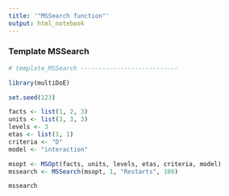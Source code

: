```yaml
---
title: '"MSSearch function"'
output: html_notebook
---
```


### Template MSSearch

```r
# template_MSSearch ---------------------------

library(multiDoE)

set.seed(123)

facts <- list(1, 2, 3)
units <- list(3, 3, 3)
levels <- 3
etas <- list(1, 1)
criteria <- "D"
model <- "interaction"

msopt <- MSOpt(facts, units, levels, etas, criteria, model)
mssearch <- MSSearch(msopt, 1, "Restarts", 100)

mssearch
```
